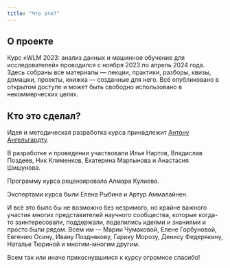 ```yaml
---
title: "Что это?"
---
```


## О проекте

Курс «WLM 2023: анализ данных и машинное обучение для исследователей» проводился с ноября 2023 по апрель 2024 года. Здесь собраны все материалы --- лекции, практики, разборы, квизы, домашки, проекты, книжка --- созданные для него. Всё опубликовано в открытом доступе и может быть свободно использовано в некоммерческих целях. 

## Кто это сделал?

Идея и методическая разработка курса принадлежит [Антону Ангельгардту](https://angelgardt.github.io).

В разработке и проведении участвовали Илья Нартов, Владислав Поздеев, Ник Клименков, Екатерина Мартынова и Анастасия Шишунова.

Программу курса рецензировала Алмара Кулиева.

Экспертами курса были Елена Рыбина и Артур Аммалайнен.

И всё это было бы не возможно без незримого, но крайне важного участия многих представителей научного сообщества, которые когда-то заинтересовали, поддержали, поделились идеями и знаниями и просто были рядом. Всем им --- Марии Чумаковой, Елене Горбуновой, Евгению Осину, Ивану Позднякову, Гарику Морозу, Денису Федерякину, Наталье Тюриной и многим-многим другим.

Всем так или иначе прикоснувшимся к курсу огромное спасибо!